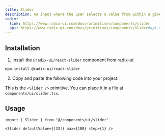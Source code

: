 ```yaml
---
title: Slider
description: An input where the user selects a value from within a given range.
radix:
  link: https://www.radix-ui.com/docs/primitives/components/slider
  api: https://www.radix-ui.com/docs/primitives/components/slider#api-reference
---
```


<ComponentExample src="/components/examples/slider/demo.tsx">
  <SliderDemo />
</ComponentExample>

## Installation

1. Install the `@radix-ui/react-slider` component from radix-ui:

```bash
npm install @radix-ui/react-slider
```

2. Copy and paste the following code into your project.

<ComponentSource src="/components/ui/slider.tsx" />

<Callout>

This is the `<Slider />` primitive. You can place it in a file at `components/ui/slider.tsx`.

</Callout>

## Usage

```tsx
import { Slider } from "@/components/ui/slider"
```

```tsx
<Slider defaultValue={[33]} max={100} step={1} />
```
